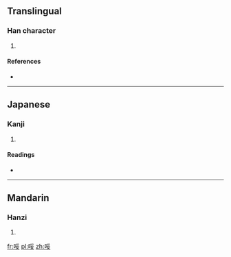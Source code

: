 ==Translingual==

===Han character===
{{Han char|rn=30|rad=口|as=07|sn=10|four=6204<sub>7</sub>|canj=口月女 (RBV)|ids=⿰[[口]][[妥]]}}

# {{defn|Han|sort=口07}}

====References====
* {{Han ref|kx=0191.090|dkj=03674|dj=0410.220|hdz=10631.130|uh=54F8|ud=21752|bh=D143|bd=53571}}

----

==Japanese==

===Kanji===
{{ja-kanji|grade=|rs=口07}}

# {{defn|lang=ja|sort=口07}}

====Readings====
* {{ja-readings|on=[[さい]] (sai), [[せ]] (se)|kun=}}

----

==Mandarin==

===Hanzi===
{{cmn-hanzi|pin=[[suī]] ([[sui1]])|wg=sui<sup>1</sup>}}

# {{defn|lang=cmn|sort=口07}}

[[fr:哸]]
[[pl:哸]]
[[zh:哸]]